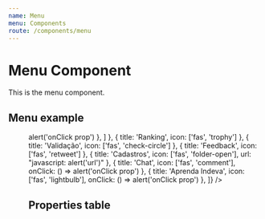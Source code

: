 ```yaml
---
name: Menu
menu: Components
route: /components/menu
---
```



# Menu Component

This is the menu component.

## Menu example
<Playground className="inline-menu">
  <Menu
    minified={false}
    links={[
      { title: 'Visão Geral', icon: ['fas', 'store'] },
      {
        title: 'Relatórios',
        icon: ['fas', 'analytics'],
        active: true,
        links: [
          { title: 'Raio X' },
          { title: 'Evolução' },
          { title: 'Eventos e motivos', active: true },
          { title: 'Mural de vendas' },
          { title: 'Comparador de períodos' },
          { title: 'Fluxo e oportunidades', url: "javascript: alert('url')" },
          { title: 'Lista da vez' },
          { title: 'Feedbacks', onClick: () => alert('onClick prop') },
        ]
      },
      { title: 'Ranking', icon: ['fas', 'trophy'] },
      { title: 'Validação', icon: ['fas', 'check-circle'] },
      { title: 'Feedback', icon: ['fas', 'retweet'] },
      { title: 'Cadastros', icon: ['fas', 'folder-open'], url: "javascript: alert('url')" },
      { title: 'Chat', icon: ['fas', 'comment'], onClick: () => alert('onClick prop') },
      { title: 'Aprenda Indeva', icon: ['fas', 'lightbulb'], onClick: () => alert('onClick prop') },
    ]}
  />
</Playground>

## Properties table
<PropsTable of={Menu} />
